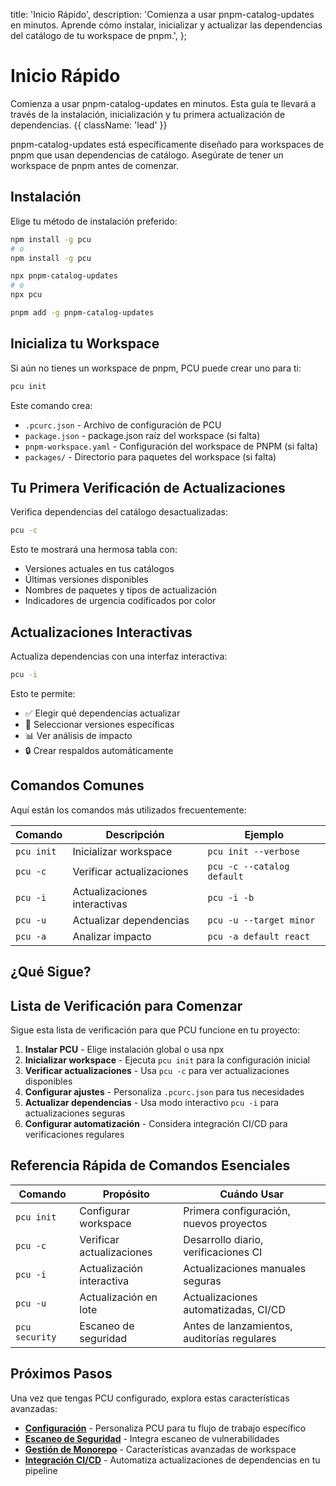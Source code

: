   title: 'Inicio Rápido',
  description:
    'Comienza a usar pnpm-catalog-updates en minutos. Aprende cómo instalar, inicializar y actualizar las dependencias del catálogo de tu workspace de pnpm.',
};

# Inicio Rápido

Comienza a usar pnpm-catalog-updates en minutos. Esta guía te llevará a través de la instalación, inicialización y tu primera actualización de dependencias. {{ className: 'lead' }}

<Note>
  pnpm-catalog-updates está específicamente diseñado para workspaces de pnpm que usan dependencias
  de catálogo. Asegúrate de tener un workspace de pnpm antes de comenzar.
</Note>

## Instalación

Elige tu método de instalación preferido:

<CodeGroup>

```bash {{ title: 'Instalación Global' }}
npm install -g pcu
# o
npm install -g pcu
```

```bash {{ title: 'npx (Sin Instalación)' }}
npx pnpm-catalog-updates
# o
npx pcu
```

```bash {{ title: 'pnpm' }}
pnpm add -g pnpm-catalog-updates
```

</CodeGroup>

## Inicializa tu Workspace

Si aún no tienes un workspace de pnpm, PCU puede crear uno para ti:

```bash
pcu init
```

Este comando crea:

- `.pcurc.json` - Archivo de configuración de PCU
- `package.json` - package.json raíz del workspace (si falta)
- `pnpm-workspace.yaml` - Configuración del workspace de PNPM (si falta)
- `packages/` - Directorio para paquetes del workspace (si falta)

## Tu Primera Verificación de Actualizaciones

Verifica dependencias del catálogo desactualizadas:

```bash
pcu -c
```

Esto te mostrará una hermosa tabla con:

- Versiones actuales en tus catálogos
- Últimas versiones disponibles
- Nombres de paquetes y tipos de actualización
- Indicadores de urgencia codificados por color

## Actualizaciones Interactivas

Actualiza dependencias con una interfaz interactiva:

```bash
pcu -i
```

Esto te permite:

- ✅ Elegir qué dependencias actualizar
- 🎯 Seleccionar versiones específicas
- 📊 Ver análisis de impacto
- 🔒 Crear respaldos automáticamente

## Comandos Comunes

Aquí están los comandos más utilizados frecuentemente:

| Comando    | Descripción                  | Ejemplo                    |
| ---------- | ---------------------------- | -------------------------- |
| `pcu init` | Inicializar workspace        | `pcu init --verbose`       |
| `pcu -c`   | Verificar actualizaciones    | `pcu -c --catalog default` |
| `pcu -i`   | Actualizaciones interactivas | `pcu -i -b`                |
| `pcu -u`   | Actualizar dependencias      | `pcu -u --target minor`    |
| `pcu -a`   | Analizar impacto             | `pcu -a default react`     |

## ¿Qué Sigue?

<Resources>
  <Resource
    href="/command-reference"
    title="Referencia de Comandos"
    description="Guía completa de todos los comandos y opciones de PCU."
  />
  <Resource
    href="/configuration"
    title="Configuración"
    description="Aprende cómo configurar PCU para tu flujo de trabajo."
  />
  <Resource
    href="/examples"
    title="Ejemplos"
    description="Ejemplos del mundo real y casos de uso."
  />
  <Resource
    href="/development"
    title="Desarrollo"
    description="Configura PCU para desarrollo y contribución."
  />
</Resources>

## Lista de Verificación para Comenzar

Sigue esta lista de verificación para que PCU funcione en tu proyecto:

1. **Instalar PCU** - Elige instalación global o usa npx
2. **Inicializar workspace** - Ejecuta `pcu init` para la configuración inicial
3. **Verificar actualizaciones** - Usa `pcu -c` para ver actualizaciones disponibles
4. **Configurar ajustes** - Personaliza `.pcurc.json` para tus necesidades
5. **Actualizar dependencias** - Usa modo interactivo `pcu -i` para actualizaciones seguras
6. **Configurar automatización** - Considera integración CI/CD para verificaciones regulares

## Referencia Rápida de Comandos Esenciales

| Comando        | Propósito                 | Cuándo Usar                                 |
| -------------- | ------------------------- | ------------------------------------------- |
| `pcu init`     | Configurar workspace      | Primera configuración, nuevos proyectos     |
| `pcu -c`       | Verificar actualizaciones | Desarrollo diario, verificaciones CI        |
| `pcu -i`       | Actualización interactiva | Actualizaciones manuales seguras            |
| `pcu -u`       | Actualización en lote     | Actualizaciones automatizadas, CI/CD        |
| `pcu security` | Escaneo de seguridad      | Antes de lanzamientos, auditorías regulares |

## Próximos Pasos

Una vez que tengas PCU configurado, explora estas características avanzadas:

- **[Configuración](/configuration)** - Personaliza PCU para tu flujo de trabajo específico
- **[Escaneo de Seguridad](/command-reference#pcu-security)** - Integra escaneo de vulnerabilidades
- **[Gestión de Monorepo](/configuration#monorepo-configuration)** - Características avanzadas de workspace
- **[Integración CI/CD](/examples)** - Automatiza actualizaciones de dependencias en tu pipeline
